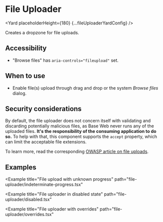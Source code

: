




# File Uploader

<Yard placeholderHeight={180} {...fileUploaderYardConfig} />

Creates a dropzone for file uploads.

## Accessibility

- "Browse files" has `aria-controls="fileupload"` set.

## When to use

- Enable file(s) upload through drag and drop or the system _Browse files_ dialog.

## Security considerations

By default, the file uploader does not concern itself with validating and discarding potentially malicious files, as Base Web never runs any of the uploaded files. **It's the responsibility of the consuming application to do so.** To help with that, this component supports the `accept` property, which can limit the acceptable file extensions.

To learn more, read the corresponding [OWASP article on file uploads](https://www.owasp.org/index.php/Unrestricted_File_Upload).

## Examples

<Example title="File uploader basic usage" path="file-uploader/basic.tsx">
  <FileUploaderBasic />
</Example>

<Example title="File upload with error" path="file-uploader/error.tsx">
  <FileUploaderError />
</Example>

<Example
  title="File upload with unknown progress"
  path="file-uploader/indeterminate-progress.tsx"
>
  <FileUploaderIndeterminate />
</Example>

<Example
  title="File uploader in disabled state"
  path="file-uploader/disabled.tsx"
>
  <FileUploaderDisabled />
</Example>

<Example
  title="File uploader with overrides"
  path="file-uploader/overrides.tsx"
>
  <FileUploaderOverrides />
</Example>

<Exports
  component={FileUploaderExports}
  title="File uploader exports"
  path="baseui/file-uploader"
/>
